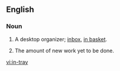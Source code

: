 ==English==

===Noun===
{{en-noun}}

# {{UK|Ireland}} A desktop organizer; [[inbox]], [[in basket]].
# {{rfv-sense}} {{by extension}} The amount of new work yet to be done.

[[vi:in-tray]]